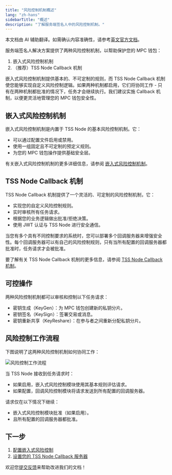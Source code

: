 ```yaml
---
title: "风险控制机制概述"
lang: "zh-hans"
sidebarTitle: "概述"
description: "了解服务端签名人中的风险控制机制。"
---
```

<Note>本文档由 AI 辅助翻译。如需确认内容准确性，请参考[英文官方文档](https://www.cobo.com/developers/v2/guides/overview/introduction)。</Note>

服务端签名人解决方案提供了两种风险控制机制，以帮助保护您的 MPC 钱包：

1. 嵌入式风险控制机制
2. （推荐）TSS Node Callback 机制

嵌入式风险控制机制提供基本的、不可定制的规则，而 TSS Node Callback 机制使您能够实现自定义风险控制逻辑。如果两种机制都启用，它们将协同工作 - 只有在两种机制都批准的情况下，任务才会继续执行。我们建议实施 Callback 机制，以便更灵活地管理您的 MPC 钱包安全性。


## 嵌入式风险控制机制

嵌入式风险控制机制是内置于 TSS Node 的基本风险控制机制。它：

- 可以通过配置文件启用或禁用。
- 使用一组固定且不可定制的预定义规则。
- 为您的 MPC 钱包操作提供基础安全层。

有关嵌入式风险控制机制的更多详细信息，请参阅 [嵌入式风险控制机制](/v2_cn/guides/mpc-wallets/server-co-signer/embedded-risk-controls)。

## TSS Node Callback 机制

TSS Node Callback 机制提供了一个灵活的、可定制的风险控制机制，它：

- 实现您的自定义风险控制规则。
- 实时审核所有任务请求。
- 根据您的业务逻辑做出批准/拒绝决策。
- 使用 JWT 认证与 TSS Node 进行安全通信。

当您有多个具有不同控制要求的系统时，您可以部署多个回调服务器来增强安全性。每个回调服务器可以有自己的风险控制规则，只有当所有配置的回调服务器都批准时，任务请求才会被批准。


要了解有关 TSS Node Callback 机制的更多信息，请参阅 [TSS Node Callback 机制](/v2_cn/guides/mpc-wallets/server-co-signer/callback-server-overview)。

## 可控操作

两种风险控制机制都可以审核和控制以下任务请求：
- 密钥生成（KeyGen）：为 MPC 钱包创建新的私钥分片。
- 密钥签名（KeySign）：签署交易或消息。
- 密钥重新共享（KeyReshare）：在参与者之间重新分配私钥分片。


## 风险控制工作流程

下图说明了这两种风险控制机制如何协同工作：

<img src="/v2_cn/images/guides/risk-control-workflow.svg" alt="风险控制工作流程" className="diagram" />


当 TSS Node 接收到任务请求时：
  - 如果启用，嵌入式风险控制模块使用其基本规则评估请求。
  - 如果配置，回调风险控制模块将请求发送到所有配置的回调服务器。

请求仅在以下情况下继续：
- 嵌入式风险控制模块批准（如果启用）。
- 且所有配置的回调服务器都批准。

## 下一步

1. [配置嵌入式风险控制](/v2_cn/guides/mpc-wallets/server-co-signer/embedded-risk-controls)
2. [设置您的 TSS Node Callback 服务器](/v2_cn/guides/mpc-wallets/server-co-signer/callback-server-overview)

<Tip>欢迎您[提交反馈](https://forms.zohopublic.com/cobo/form/DocumentFeedbackForm/formperma/QvLOhxJv1_JMsJ-1dleZ8Itb_7rzN-LtgvsDdxosoVI)来帮助改进我们的文档！</Tip>